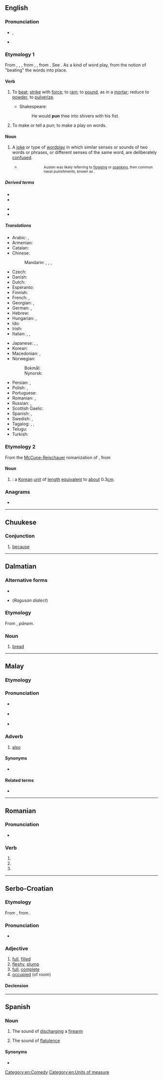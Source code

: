 {{also|pu·n|Pun.}}
==English==

===Pronunciation===
* {{a|RP|GA}} {{enPR|pŭn}}, {{IPA|/pʌn/|lang=en}}
* {{rhymes|ʌn|lang=en}}

===Etymology 1===
{{wikipedia}}
From {{inh|en|enm|ponnen}}, {{m|enm|ponen}}, {{m|enm|punen}}, from {{inh|en|ang|punian}}, {{m|ang|pūnian||to [[pound#Verb|pound]], [[beat#Verb|beat]], [[bray]], [[bruise#Verb|bruise]], [[crush#Verb|crush]], [[grind#Verb|grind]]}}, from {{der|en|gem-pro|*punōną||to break to pieces, [[pulverize]]}}. See {{l|en|pound}}. As a kind of word play, from the notion of "beating" the words into place.

====Verb====
{{en-verb|puns|punning|punned}}

# {{lb|en|transitive}} To [[beat#Verb|beat]]; [[strike#Verb|strike]] with [[force#Noun|force]]; to [[ram#Verb|ram]]; to [[pound#Verb|pound]], as in a [[mortar]]; reduce to [[powder#Noun|powder]], to [[pulverize]].
#* Shakespeare:
#*: He would '''pun''' thee into shivers with his fist.
# {{lb|en|intransitive}} To make or tell a pun; to make a play on words.
#: {{ux|en|We '''punned''' about the topic until all around us groaned.}}

====Noun====
{{en-noun}}

# A [[joke#Noun|joke]] or type of [[wordplay]] in which similar senses or sounds of two words or phrases, or different senses of the same word, are deliberately [[confuse]]d.
#: {{syn|en|paronomasia}}
#: {{hyper|en|joke}}
#: {{hypo|en|antanaclasis}}
#* {{RQ:Austen Mansfield Park|chapter=VI|volume=I|page=124|passage="Certainly, my home at my uncle's brought me acquainted with a circle of admirals. Of ''Rears'', and ''Vices'', I saw enough. Now do not be suspecting me of a '''pun''', I entreat."}}
#*:: <small>Austen was likely referring to [[flogging#Noun|flogging]] or [[spanking#Noun|spanking]], then common naval punishments, known as ''{{w|le vice Anglais}}''.</small>
#: {{ux|en|The '''pun''' is the lowest form of wit.}}

=====Derived terms=====
{{der-top}}
* {{l|en|punacious}}
* {{l|en|punnily}}
{{der-mid}}
* {{l|en|punny}}
* {{l|en|punster}}
{{der-bottom}}

=====Translations=====
{{trans-top|joke or type of wordplay}}
* Arabic: {{t|ar|لَعْبَة اَلْكَلِمَات|f|tr=laʿbat al-kalimāt}}, {{t|ar|جِنَاس|m}}
* Armenian: {{t+|hy|բառախաղ}}
* Catalan: {{t|ca|joc de paraules|m}}
* Chinese:
*: Mandarin: {{t+|cmn|雙關語|sc=Hani}}, {{t+|cmn|双关语|tr=shuāngguānyǔ|sc=Hani}}, {{t+|cmn|俏皮話|sc=Hani}}, {{t+|cmn|俏皮话|tr=qiàopihuà|sc=Hani}}
* Czech: {{t|cs|slovní hříčka|f}}
* Danish: {{t|da|ordspil|n}}
* Dutch: {{t+|nl|woordspeling|f}}
* Esperanto: {{t|eo|vortludo}}
* Finnish: {{t+|fi|sanaleikki}}
* French: {{t+|fr|calembour|m}}, {{t+|fr|jeu de mots|m}}
* Georgian: {{t|ka|კალამბური}}, {{t|ka|ზმა}}
* German: {{t+|de|Wortspiel|n}}, {{t+|de|Kalauer|m}}
* Hebrew: {{t|he|משחק מילים|tr=mis'hak meelim|sc=Hebr}}
* Hungarian: {{t+|hu|szójáték}}, {{t+|hu|szóvicc}}
* Ido: {{t+|io|kalemburo}}
* Irish: {{t|ga|imeartas focal|m}}
* Italian: {{t|it|gioco di parole|m}}, {{t+|it|bisticcio|m}}, {{t+|it|freddura|f}}
{{trans-mid}}
* Japanese: {{t|ja|駄洒落|tr=[[ダジャレ]], [[だじゃれ]], dajare}}, {{t+|ja|洒落|tr=[[シャレ]], [[しゃれ]], share}}, {{t|ja|語呂合わせ|tr=ごろあわせ, goroawase}}
* Korean: {{t+|ko|말장난}}
* Macedonian: {{t|mk|каламбур|m|tr=kálambur}}, {{t|mk|игра на зборови|f|tr=ígra na zbórovi}}
* Norwegian:
*: Bokmål: {{t+|no|ordspill|n}}
*: Nynorsk: {{t|no|ordspel|n}}
* Persian: {{t+|fa|تجنیس|tr=tajnis}}, {{t+|fa|جناس|tr=jenâs}}
* Polish: {{t+|pl|gra słów|f}}, {{t+|pl|kalambur|m}}
* Portuguese: {{t+|pt|trocadilho|m}}
* Romanian: {{t+|ro|calambur}}, {{t+|ro|joc de cuvinte}}
* Russian: {{t+|ru|каламбу́р|m}}, {{t+|ru|игра́ слов|f}}
* Scottish Gaelic: {{t|gd|cainnt-chluich|f}}
* Spanish: {{t+|es|juego de palabras|m}}, {{t+|es|calambur}}
* Swedish: {{t+|sv|ordvits|c}}, {{t|sv|ordlek|c}}
* Tagalog: {{t|tl|bangkiwi}}, {{t|tl|paritugma}}, {{t|tl|paandar}}
* Telugu: {{t+|te|శ్లేష|tr=Slaesha}}
* Turkish: {{t+|tr|kelime oyunu}}
{{trans-bottom}}

===Etymology 2===
From the [[McCune-Reischauer]] romanization of {{etyl|ko|en}} {{m|ko|분}}, from {{etyl|zh|en}} {{m|zh|分||[[fen]]}}

====Noun====
{{en-noun|s|pun}}

# {{lb|en|Korean|_|units of measure}} {{altform|bun|lang=en|nodot=a}}: a [[Korean]] [[unit of measure|unit]] of [[length]] [[equivalent]] to [[about]] 0.3{{nbsp}}[[cm]].

===Anagrams===
* {{anagrams|en|a=npu|UPN|nup}}

[[Category:en:Comedy]]
[[Category:en:Units of measure]]

----

==Chuukese==

===Conjunction===
{{head|chk|conjunction}}

# [[because]]

----

==Dalmatian==

===Alternative forms===
* {{l|dlm|puan}}
* {{l|dlm|pen}} (''Ragusan dialect'')

===Etymology===
From {{inh|dlm|la|pānis}}, ''pānem''.

===Noun===
{{head|dlm|noun|g=m}}

# {{lb|dlm|Vegliot}} [[bread]]

----

==Malay==

===Etymology===
{{rfe|ms}}

===Pronunciation===
* {{a|Johor-Selangor}} {{IPA|/pon/|lang=ms}}
* {{a|Riau-Lingga}} {{IPA|/pʊn/|lang=ms}}
* {{rhymes|on|lang=ms}}

===Adverb===
{{head|ms|adverb|Jawi spelling|ڤون}}

# [[also]]

====Synonyms====
* {{l|ms|juga}}

====Related terms====
* {{l|ms|-pun}}

----

==Romanian==

===Pronunciation===
* {{IPA|[pun]|lang=ro}}

===Verb===
{{head|ro|verb form}}

# {{ro-form-verb|1s|pres|pune}}
# {{ro-form-verb|1s|sub|pune}}
# {{ro-form-verb|3p|pres|pune}}

----

==Serbo-Croatian==

===Etymology===
From {{inh|sh|sla-pro|*pьlnъ}}, from {{etyl|ine-pro|sh}} {{m|ine-pro|*pl̥h₁nós}}.

===Pronunciation===
* {{IPA|/pûn/|lang=sh}}

===Adjective===
{{sh-adj|head=pȕn|def=pȕnī}}

# [[full]], [[filled]]
# [[fleshy]], [[plump]]
# [[full]], [[complete]]
# [[occupied]] (of room)

====Declension====
{{sh-adj-defindef|pun|o}}

----

==Spanish==

===Noun===
{{es-noun|m|-}}

# {{lb|es|onomatopoeia}} The sound of [[discharging]] a [[firearm]]
# {{lb|es|onomatopoeia|vulgar}} The sound of [[flatulence]]

====Synonyms====
* {{l|es|pum}}